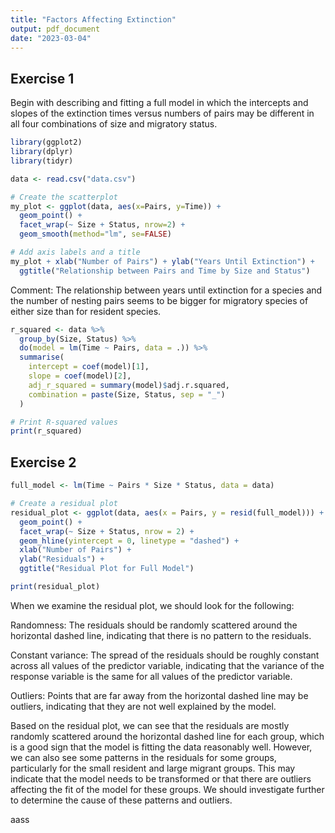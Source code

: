 ```yaml
---
title: "Factors Affecting Extinction"
output: pdf_document
date: "2023-03-04"
---
```


## Exercise 1
Begin with describing and fitting a full model in which the intercepts and
slopes of the extinction times versus numbers of pairs may be different in all
four combinations of size and migratory status.

```r
library(ggplot2)
library(dplyr)
library(tidyr)

data <- read.csv("data.csv")

# Create the scatterplot
my_plot <- ggplot(data, aes(x=Pairs, y=Time)) +
  geom_point() +
  facet_wrap(~ Size + Status, nrow=2) +
  geom_smooth(method="lm", se=FALSE)

# Add axis labels and a title
my_plot + xlab("Number of Pairs") + ylab("Years Until Extinction") +
  ggtitle("Relationship between Pairs and Time by Size and Status")
```
Comment: The relationship between years until extinction for a species
and the number of nesting pairs seems to be bigger for migratory species of 
either size than for resident species.

```r
r_squared <- data %>% 
  group_by(Size, Status) %>% 
  do(model = lm(Time ~ Pairs, data = .)) %>% 
  summarise(
    intercept = coef(model)[1],
    slope = coef(model)[2],
    adj_r_squared = summary(model)$adj.r.squared,
    combination = paste(Size, Status, sep = "_")
  )

# Print R-squared values
print(r_squared)
```

## Exercise 2

```r
full_model <- lm(Time ~ Pairs * Size * Status, data = data)

# Create a residual plot
residual_plot <- ggplot(data, aes(x = Pairs, y = resid(full_model))) +
  geom_point() +
  facet_wrap(~ Size + Status, nrow = 2) +
  geom_hline(yintercept = 0, linetype = "dashed") +
  xlab("Number of Pairs") +
  ylab("Residuals") +
  ggtitle("Residual Plot for Full Model")

print(residual_plot)

```
When we examine the residual plot, we should look for the following:

Randomness: The residuals should be randomly scattered around the horizontal dashed line, indicating that there is no pattern to the residuals.

Constant variance: The spread of the residuals should be roughly constant across all values of the predictor variable, indicating that the variance of the response variable is the same for all values of the predictor variable.

Outliers: Points that are far away from the horizontal dashed line may be outliers, indicating that they are not well explained by the model.

Based on the residual plot, we can see that the residuals are mostly randomly scattered around the horizontal dashed line for each group, which is a good sign that the model is fitting the data reasonably well. However, we can also see some patterns in the residuals for some groups, particularly for the small resident and large migrant groups. This may indicate that the model needs to be transformed or that there are outliers affecting the fit of the model for these groups. We should investigate further to determine the cause of these patterns and outliers.

aass




